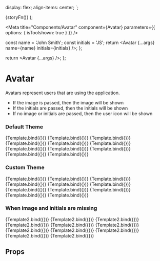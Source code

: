 
  display: flex;
  align-items: center;
`;


  <AvatarWrapper>{storyFn()}</AvatarWrapper>
);

<Meta
  title="Components/Avatar"
  component={Avatar}
  parameters={{ options: { isToolshown: true } }}
/>

  const name = 'John Smith';
  const initials = 'JS';
  return <Avatar {...args} name={name} initials={initials} />;
};

  return <Avatar {...args} />;
};

# Avatar

Avatars represent users that are using the application.

- If the image is passed, then the image will be shown
- If the initials are passed, then the initials will be shown
- If no image or initials are passed, then the user icon will be shown

### Default Theme

<Canvas decorators={[decorator]}>
  <Story name="xsmall" args={{ size: 'xsmall' }}>
    {Template.bind({})}
  </Story>
  <Story name="small" args={{ size: 'small' }}>
    {Template.bind({})}
  </Story>
  <Story name="small-image" args={{ size: 'small', imageUrl: john }}>
    {Template.bind({})}
  </Story>
  <Story name="regular" args={{ size: 'regular' }}>
    {Template.bind({})}
  </Story>
  <Story name="regular-image" args={{ size: 'regular', imageUrl: john }}>
    {Template.bind({})}
  </Story>
  <Story name="regular2" args={{ size: 'regular2' }}>
    {Template.bind({})}
  </Story>
  <Story name="regular2-image" args={{ size: 'regular2', imageUrl: john }}>
    {Template.bind({})}
  </Story>
  <Story name="large" args={{ size: 'large' }}>
    {Template.bind({})}
  </Story>
  <Story name="large-image" args={{ size: 'large', imageUrl: john }}>
    {Template.bind({})}
  </Story>
  <Story name="xlarge" args={{ size: 'xlarge' }}>
    {Template.bind({})}
  </Story>
  <Story name="xxlarge" args={{ size: 'xxlarge', imageUrl: john }}>
    {Template.bind({})}
  </Story>
</Canvas>

### Custom Theme

<Canvas>
  <Story name="custom-xsmall" args={{ size: 'xsmall' }}>
    {Template.bind({})}
  </Story>
  <Story name="custom-small" args={{ size: 'small' }}>
    {Template.bind({})}
  </Story>
  <Story name="custom-small-image" args={{ size: 'small', imageUrl: airi }}>
    {Template.bind({})}
  </Story>
  <Story name="custom-regular" args={{ size: 'regular' }}>
    {Template.bind({})}
  </Story>
  <Story name="custom-regular-image" args={{ size: 'regular', imageUrl: airi }}>
    {Template.bind({})}
  </Story>
  <Story name="custom-regular2" args={{ size: 'regular2' }}>
    {Template.bind({})}
  </Story>
  <Story
    name="custom-regular2-image"
    args={{ size: 'regular2', imageUrl: airi }}
  >
    {Template.bind({})}
  </Story>
  <Story name="custom-large" args={{ size: 'large' }}>
    {Template.bind({})}
  </Story>
  <Story name="custom-large-image" args={{ size: 'large', imageUrl: airi }}>
    {Template.bind({})}
  </Story>
  <Story name="custom-xlarge" args={{ size: 'xlarge' }}>
    {Template.bind({})}
  </Story>
  <Story name="custom-xxlarge" args={{ size: 'xxlarge', imageUrl: airi }}>
    {Template.bind({})}
  </Story>
</Canvas>

### When image and initials are missing

<Canvas>
  <Story name="only-icon-xsmall" args={{ size: 'xsmall' }}>
    {Template2.bind({})}
  </Story>
  <Story name="only-icon-small" args={{ size: 'small' }}>
    {Template2.bind({})}
  </Story>
  <Story name="only-icon-small-image" args={{ size: 'small', imageUrl: airi }}>
    {Template2.bind({})}
  </Story>
  <Story name="only-icon-regular" args={{ size: 'regular' }}>
    {Template2.bind({})}
  </Story>
  <Story
    name="only-icon-regular-image"
    args={{ size: 'regular', imageUrl: airi }}
  >
    {Template2.bind({})}
  </Story>
  <Story name="only-icon-regular2" args={{ size: 'regular2' }}>
    {Template2.bind({})}
  </Story>
  <Story
    name="only-icon-regular2-image"
    args={{ size: 'regular2', imageUrl: airi }}
  >
    {Template2.bind({})}
  </Story>
  <Story name="only-icon-large" args={{ size: 'large' }}>
    {Template2.bind({})}
  </Story>
  <Story name="only-icon-large-image" args={{ size: 'large', imageUrl: airi }}>
    {Template2.bind({})}
  </Story>
  <Story name="only-icon-xlarge" args={{ size: 'xlarge' }}>
    {Template2.bind({})}
  </Story>
  <Story name="only-icon-xxlarge" args={{ size: 'xxlarge', imageUrl: airi }}>
    {Template2.bind({})}
  </Story>
</Canvas>

## Props

<Props of={Avatar} />
